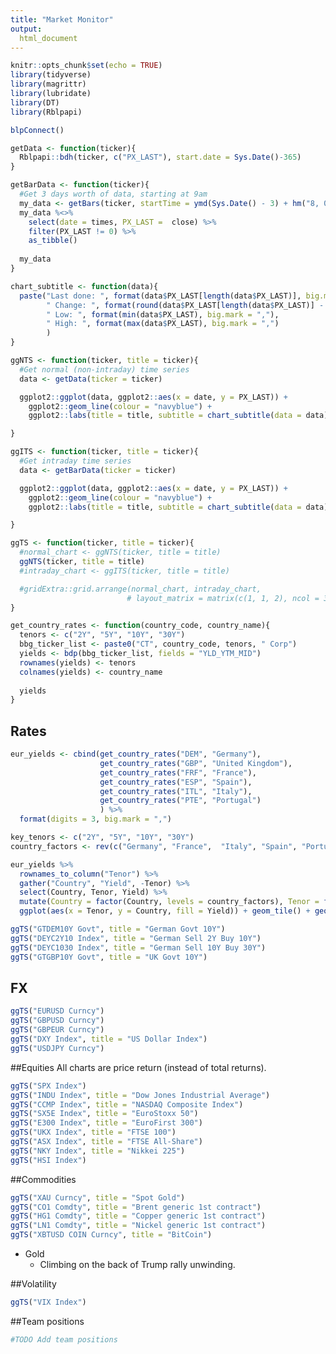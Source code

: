 ```yaml
---
title: "Market Monitor"
output: 
  html_document
---
```


```r
knitr::opts_chunk$set(echo = TRUE)
library(tidyverse)
library(magrittr)
library(lubridate)
library(DT)
library(Rblpapi)

blpConnect()

getData <- function(ticker){
  Rblpapi::bdh(ticker, c("PX_LAST"), start.date = Sys.Date()-365)
}

getBarData <- function(ticker){
  #Get 3 days worth of data, starting at 9am
  my_data <- getBars(ticker, startTime = ymd(Sys.Date() - 3) + hm("8, 0"), endTime = ymd(Sys.Date()) + hm("8, 0"))  
  my_data %<>% 
    select(date = times, PX_LAST =  close) %>%
    filter(PX_LAST != 0) %>%
    as_tibble()
  
  my_data
}

chart_subtitle <- function(data){
  paste("Last done: ", format(data$PX_LAST[length(data$PX_LAST)], big.mark = ","),
        " Change: ", format(round(data$PX_LAST[length(data$PX_LAST)] - data$PX_LAST[length(data$PX_LAST) - 1], 3), big.mark = ","),
        " Low: ", format(min(data$PX_LAST), big.mark = ","),
        " High: ", format(max(data$PX_LAST), big.mark = ",")
        )
}

ggNTS <- function(ticker, title = ticker){
  #Get normal (non-intraday) time series
  data <- getData(ticker = ticker)

  ggplot2::ggplot(data, ggplot2::aes(x = date, y = PX_LAST)) +
    ggplot2::geom_line(colour = "navyblue") +
    ggplot2::labs(title = title, subtitle = chart_subtitle(data = data), y = "Price", x = "Date")

}

ggITS <- function(ticker, title = ticker){
  #Get intraday time series
  data <- getBarData(ticker = ticker)

  ggplot2::ggplot(data, ggplot2::aes(x = date, y = PX_LAST)) +
    ggplot2::geom_line(colour = "navyblue") +
    ggplot2::labs(title = title, subtitle = chart_subtitle(data = data), y = "Price", x = "Date")

}

ggTS <- function(ticker, title = ticker){
  #normal_chart <- ggNTS(ticker, title = title)
  ggNTS(ticker, title = title)
  #intraday_chart <- ggITS(ticker, title = title)

  #gridExtra::grid.arrange(normal_chart, intraday_chart,
                          # layout_matrix = matrix(c(1, 1, 2), ncol = 3))
}

get_country_rates <- function(country_code, country_name){
  tenors <- c("2Y", "5Y", "10Y", "30Y")
  bbg_ticker_list <- paste0("CT", country_code, tenors, " Corp")
  yields <- bdp(bbg_ticker_list, fields = "YLD_YTM_MID")
  rownames(yields) <- tenors
  colnames(yields) <- country_name
  
  yields
}

```

## Rates
```r
eur_yields <- cbind(get_country_rates("DEM", "Germany"),
                    get_country_rates("GBP", "United Kingdom"),
                    get_country_rates("FRF", "France"),
                    get_country_rates("ESP", "Spain"),
                    get_country_rates("ITL", "Italy"),
                    get_country_rates("PTE", "Portugal")
                    ) %>% 
  format(digits = 3, big.mark = ",")

key_tenors <- c("2Y", "5Y", "10Y", "30Y")
country_factors <- rev(c("Germany", "France",  "Italy", "Spain", "Portugal", "United Kingdom"))

eur_yields %>% 
  rownames_to_column("Tenor") %>% 
  gather("Country", "Yield", -Tenor) %>% 
  select(Country, Tenor, Yield) %>% 
  mutate(Country = factor(Country, levels = country_factors), Tenor = factor(Tenor, levels = key_tenors), Yield = as.numeric(Yield)) %>% 
  ggplot(aes(x = Tenor, y = Country, fill = Yield)) + geom_tile() + geom_text(aes(label = Yield)) + scale_fill_gradient2(low = "red", mid = "white", high = "green")
```

```r
ggTS("GTDEM10Y Govt", title = "German Govt 10Y")
ggTS("DEYC2Y10 Index", title = "German Sell 2Y Buy 10Y")
ggTS("DEYC1030 Index", title = "German Sell 10Y Buy 30Y")
ggTS("GTGBP10Y Govt", title = "UK Govt 10Y")
```

## FX 
```r
ggTS("EURUSD Curncy")
ggTS("GBPUSD Curncy")
ggTS("GBPEUR Curncy")
ggTS("DXY Index", title = "US Dollar Index")
ggTS("USDJPY Curncy")
```

##Equities
All charts are price return (instead of total returns).

```r
ggTS("SPX Index")
ggTS("INDU Index", title = "Dow Jones Industrial Average")
ggTS("CCMP Index", title = "NASDAQ Composite Index")
ggTS("SX5E Index", title = "EuroStoxx 50")
ggTS("E300 Index", title = "EuroFirst 300")
ggTS("UKX Index", title = "FTSE 100")
ggTS("ASX Index", title = "FTSE All-Share")
ggTS("NKY Index", title = "Nikkei 225")
ggTS("HSI Index")
```

##Commodities

```r
ggTS("XAU Curncy", title = "Spot Gold")
ggTS("CO1 Comdty", title = "Brent generic 1st contract")
ggTS("HG1 Comdty", title = "Copper generic 1st contract")
ggTS("LN1 Comdty", title = "Nickel generic 1st contract")
ggTS("XBTUSD COIN Curncy", title = "BitCoin")

```

* Gold
    + Climbing on the back of Trump rally unwinding.

##Volatility

```r
ggTS("VIX Index")
```

##Team positions
```r
#TODO Add team positions
```
